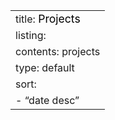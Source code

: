 ---
title: <span style="font-size:1.1em; color:black;">Projects</span>
listing: 
  contents: projects
  type: default
  sort:
    - "date desc"
---